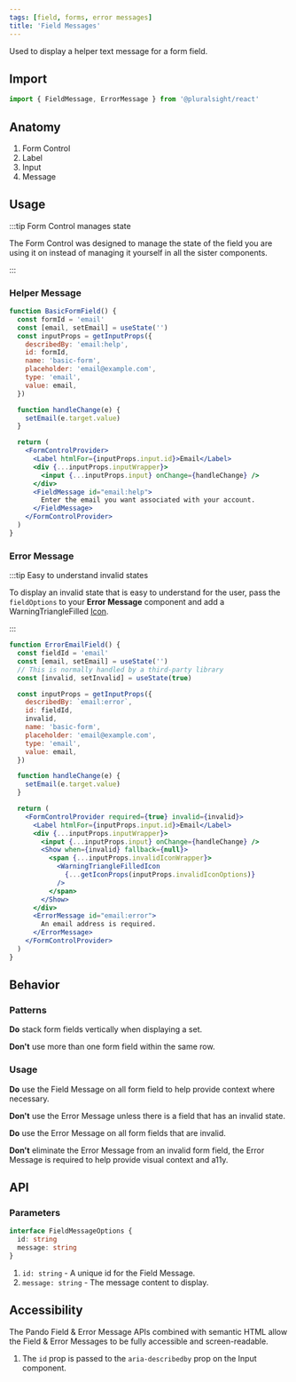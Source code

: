 ```yaml
---
tags: [field, forms, error messages]
title: 'Field Messages'
---
```



<p className="size-xxl">
  Used to display a helper text message for a form field.
</p>

<DocsLinkBar
  github="https://github.com/pluralsight/pando/tree/main/packages/headless-styles/src/components/FieldMessage"
  figma="https://www.figma.com/file/ZmH4XsZS5WnKeo28ylM5x1/Pando-UI-kit-(Web)?node-id=1214%3A50560&t=YLA3FBYLefNvfeuf-0"
/>

## Import

```javascript
import { FieldMessage, ErrorMessage } from '@pluralsight/react'
```

## Anatomy

1. Form Control
2. Label
3. Input
4. Message

## Usage

:::tip Form Control manages state

The Form Control was designed to manage the state of the field you are using it on instead of managing it yourself in all the sister components.

:::

### Helper Message

```jsx live
function BasicFormField() {
  const formId = 'email'
  const [email, setEmail] = useState('')
  const inputProps = getInputProps({
    describedBy: 'email:help',
    id: formId,
    name: 'basic-form',
    placeholder: 'email@example.com',
    type: 'email',
    value: email,
  })

  function handleChange(e) {
    setEmail(e.target.value)
  }

  return (
    <FormControlProvider>
      <Label htmlFor={inputProps.input.id}>Email</Label>
      <div {...inputProps.inputWrapper}>
        <input {...inputProps.input} onChange={handleChange} />
      </div>
      <FieldMessage id="email:help">
        Enter the email you want associated with your account.
      </FieldMessage>
    </FormControlProvider>
  )
}
```

### Error Message

:::tip Easy to understand invalid states

To display an invalid state that is easy to understand for the user, pass the `fieldOptions` to your **Error Message** component and add a WarningTriangleFilled [Icon](../general/icons.mdx).

:::

```jsx live
function ErrorEmailField() {
  const fieldId = 'email'
  const [email, setEmail] = useState('')
  // This is normally handled by a third-party library
  const [invalid, setInvalid] = useState(true)

  const inputProps = getInputProps({
    describedBy: `email:error`,
    id: fieldId,
    invalid,
    name: 'basic-form',
    placeholder: 'email@example.com',
    type: 'email',
    value: email,
  })

  function handleChange(e) {
    setEmail(e.target.value)
  }

  return (
    <FormControlProvider required={true} invalid={invalid}>
      <Label htmlFor={inputProps.input.id}>Email</Label>
      <div {...inputProps.inputWrapper}>
        <input {...inputProps.input} onChange={handleChange} />
        <Show when={invalid} fallback={null}>
          <span {...inputProps.invalidIconWrapper}>
            <WarningTriangleFilledIcon
              {...getIconProps(inputProps.invalidIconOptions)}
            />
          </span>
        </Show>
      </div>
      <ErrorMessage id="email:error">
        An email address is required.
      </ErrorMessage>
    </FormControlProvider>
  )
}
```

## Behavior

### Patterns

**Do** stack form fields vertically when displaying a set.

**Don't** use more than one form field within the same row.

### Usage

**Do** use the Field Message on all form field to help provide context where necessary.

**Don't** use the Error Message unless there is a field that has an invalid state.

**Do** use the Error Message on all form fields that are invalid.

**Don't** eliminate the Error Message from an invalid form field, the Error Message is required to help provide visual context and a11y.

## API

### Parameters

```typescript
interface FieldMessageOptions {
  id: string
  message: string
}
```

1. `id: string` - A unique id for the Field Message.
2. `message: string` - The message content to display.

## Accessibility

The Pando Field & Error Message APIs combined with semantic HTML allow the Field & Error Messages to be fully accessible and screen-readable.

1. The `id` prop is passed to the `aria-describedby` prop on the Input component.
